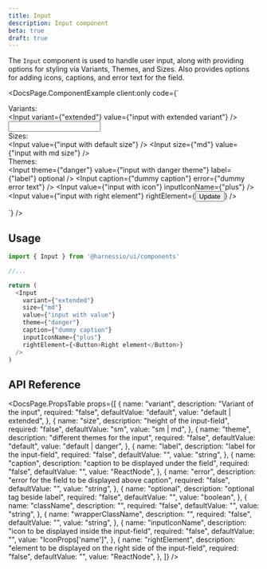 ```yaml
---
title: Input
description: Input component
beta: true
draft: true
---
```


The `Input` component is used to handle user input, along with providing options for styling via Variants, Themes, and Sizes.
Also provides options for adding icons, captions, and error text for the field.


<DocsPage.ComponentExample
  client:only
  code={`<div className="flex flex-wrap flex-col gap-cn-md items-baseline">
    <div className="font-bold w-full"> Variants: </div>
    <Input variant={"extended"} value={"input with extended variant"} />
    <Input />
    <div className="font-bold w-full"> Sizes: </div>
    <Input value={"input with default size"} />
    <Input size={"md"} value={"input with md size"} />
    <div className="font-bold w-full"> Themes: </div>
    <Input theme={"danger"} value={"input with danger theme"} label={"label"} optional />
    <Input caption={"dummy caption"} error={"dummy error text"} />
    <Input value={"input with icon"} inputIconName={"plus"} />
    <Input value={"input with right element"} rightElement={<Button className="ml-cn-sm">Update</Button>} />
  </div>`}
/>

## Usage

```typescript jsx
import { Input } from '@harnessio/ui/components'

//...

return (
  <Input
    variant={"extended"}
    size={"md"}
    value={"input with value"}
    theme={"danger"}
    caption={"dummy caption"}
    inputIconName={"plus"}
    rightElement={<Button>Right element</Button>}
  />
)
```

## API Reference

<DocsPage.PropsTable
  props={[
    {
      name: "variant",
      description: "Variant of the input",
      required: "false",
      defaultValue: "default",
      value: "default | extended",
    },
    {
      name: "size",
      description: "height of the input-field",
      required: "false",
      defaultValue: "sm",
      value: "sm | md",
    },
    {
      name: "theme",
      description: "different themes for the input",
      required: "false",
      defaultValue: "default",
      value: "default | danger",
    },
    {
      name: "label",
      description: "label for the input-field",
      required: "false",
      defaultValue: "",
      value: "string",
    },
    {
      name: "caption",
      description: "caption to be displayed under the field",
      required: "false",
      defaultValue: "",
      value: "ReactNode",
    },
    {
      name: "error",
      description: "error for the field to be displayed above caption",
      required: "false",
      defaultValue: "",
      value: "string",
    },
    {
      name: "optional",
      description: "optional tag beside label",
      required: "false",
      defaultValue: "",
      value: "boolean",
    },
    {
      name: "className",
      description: "",
      required: "false",
      defaultValue: "",
      value: "string",
    },
    {
      name: "wrapperClassName",
      description: "",
      required: "false",
      defaultValue: "",
      value: "string",
    },
    {
      name: "inputIconName",
      description: "icon to be displayed inside the input-field",
      required: "false",
      defaultValue: "",
      value: "IconProps['name']",
    },
    {
      name: "rightElement",
      description:
        "element to be displayed on the right side of the input-field",
      required: "false",
      defaultValue: "",
      value: "ReactNode",
    },
  ]}
/>
